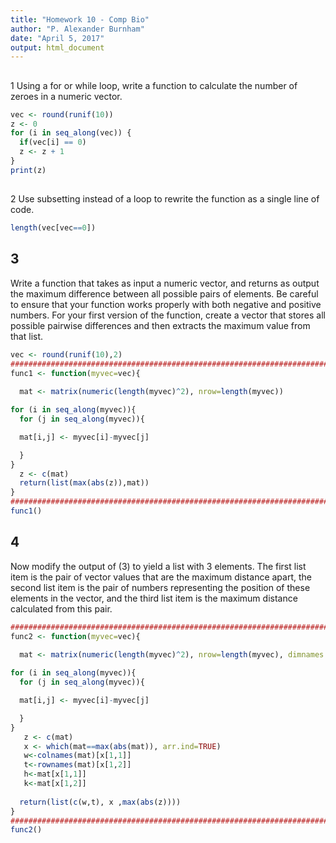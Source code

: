 ```yaml
---
title: "Homework 10 - Comp Bio"
author: "P. Alexander Burnham"
date: "April 5, 2017"
output: html_document
---
```


## 
1 Using a for or while loop, write a function to calculate the number of zeroes in a numeric vector.
```r

vec <- round(runif(10))
z <- 0
for (i in seq_along(vec)) {
  if(vec[i] == 0)
  z <- z + 1
}
print(z)

```

## 
2 Use subsetting instead of a loop to rewrite the function as a single line of code.

```r

length(vec[vec==0])

```


## 3 
Write a function that takes as input a numeric vector, and returns as output the maximum difference between all possible pairs of elements. Be careful to ensure that your function works properly with both negative and positive numbers. For your first version of the function, create a vector that stores all possible pairwise differences and then extracts the maximum value from that list.

```r

vec <- round(runif(10),2)
#####################################################################################
func1 <- function(myvec=vec){
  
  mat <- matrix(numeric(length(myvec)^2), nrow=length(myvec))

for (i in seq_along(myvec)){
  for (j in seq_along(myvec)){

  mat[i,j] <- myvec[i]-myvec[j]

  }
} 
  z <- c(mat)
  return(list(max(abs(z)),mat))
}
####################################################################################
func1()

```

## 4 
Now modify the output of (3) to yield a list with 3 elements. The first list item is the pair of vector values that are the maximum distance apart, the second list item is the pair of numbers representing the position of these elements in the vector, and the third list item is the maximum distance calculated from this pair.

```r

#####################################################################################
func2 <- function(myvec=vec){
  
  mat <- matrix(numeric(length(myvec)^2), nrow=length(myvec), dimnames = list(myvec,myvec))

for (i in seq_along(myvec)){
  for (j in seq_along(myvec)){

  mat[i,j] <- myvec[i]-myvec[j]

  }
} 
   z <- c(mat)
   x <- which(mat==max(abs(mat)), arr.ind=TRUE)
   w<-colnames(mat)[x[1,1]]
   t<-rownames(mat)[x[1,2]]
   h<-mat[x[1,1]]
   k<-mat[x[1,2]]
 
  return(list(c(w,t), x ,max(abs(z))))
}
#####################################################################################
func2()

```

